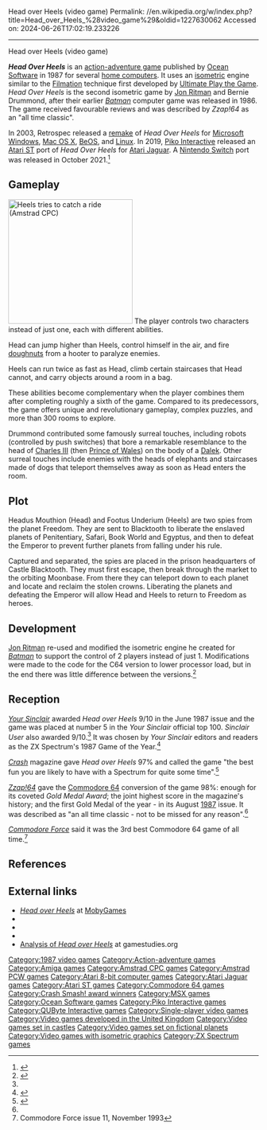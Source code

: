 Head over Heels (video game)
Permalink: //en.wikipedia.org/w/index.php?title=Head_over_Heels_%28video_game%29&oldid=1227630062
Accessed on: 2024-06-26T17:02:19.233226



------
Head over Heels (video game)
{{Short description|1987 video game}}
{{Infobox video game
|title = Head Over Heels
|image = head over heels cover art.jpg
|developer = [[Ocean Software]]<br>Retrospec (remakes)
|publisher = Ocean Software<br>[[Piko Interactive]] (Jaguar, Steam)<br>QUByte Interactive (Switch)
|producer = D. C. Ward
|designer = 
|programmer = [[Jon Ritman]]
|artist = Bernie Drummond
|composer = Guy Stevens
|engine = 
|platforms = [[Amstrad CPC]], [[Amstrad PCW]], [[Atari 8-bit]], [[Atari ST]], [[Commodore 64]], [[Amiga]], [[MSX]], [[ZX Spectrum]], [[Microsoft Windows|Windows]], [[Mac OS X]], [[BeOS]], [[Linux]], [[Atari Jaguar|Jaguar]], [[Nintendo Switch]]
|released = 1987
|genre = [[Action-adventure game|Action-adventure]]
|modes = [[Single-player video game|Single-player]]
}}

'''''Head Over Heels''''' is an [[action-adventure game]] published by [[Ocean Software]] in 1987 for several [[home computer]]s. It uses an [[isometric projection|isometric]] engine similar to the [[Filmation (game engine)|Filmation]] technique first developed by [[Ultimate Play the Game]]. ''Head Over Heels'' is the second isometric game by [[Jon Ritman]] and Bernie Drummond, after their earlier ''[[Batman (1986 video game)|Batman]]'' computer game was released in 1986. The game received favourable reviews and was described by ''Zzap!64'' as an "all time classic".

In 2003, Retrospec released a [[Video game remake|remake]] of ''Head Over Heels'' for [[Microsoft Windows]], [[Mac OS X]], [[BeOS]], and [[Linux]]. In 2019, [[Piko Interactive]] released an [[Atari ST]] port of ''Head Over Heels'' for [[Atari Jaguar]]. A [[Nintendo Switch]] port was released in October 2021.<ref>{{cite web|last=Whitehead|first=Thomas|url=https://www.nintendolife.com/news/2021/10/round-up-18-intriguing-switch-games-shown-in-qubyte-connect-2021|title=Round Up: 18 Intriguing Switch Games Shown In QUByte Connect 2021 — Prepare your virtual wallet|work=[[Nintendo Life]]|publisher=Nlife Media|date=October 29, 2021|access-date=2021-10-29}}</ref>

==Gameplay==
[[Image:Head over heels amstrad 1.png|thumb|250px|left|Heels tries to catch a ride (Amstrad CPC)]]
The player controls two characters instead of just one, each with different abilities.

Head can jump higher than Heels, control himself in the air, and fire [[doughnut]]s from a hooter to paralyze enemies.

Heels can run twice as fast as Head, climb certain staircases that Head cannot, and carry objects around a room in a bag.

These abilities become complementary when the player combines them after completing roughly a sixth of the game. Compared to its predecessors, the game offers unique and revolutionary gameplay, complex puzzles, and more than 300 rooms to explore.

Drummond contributed some famously surreal touches, including robots (controlled by push switches) that bore a remarkable resemblance to the head of [[Charles III]] (then [[Prince of Wales]]) on the body of a [[Dalek]]. Other surreal touches include enemies with the heads of elephants and staircases made of dogs that teleport themselves away as soon as Head enters the room.

==Plot==
Headus Mouthion (Head) and Footus Underium (Heels) are two spies from the planet Freedom. They are sent to Blacktooth to liberate the enslaved planets of Penitentiary, Safari, Book World and Egyptus, and then to defeat the Emperor to prevent further planets from falling under his rule.

Captured and separated, the spies are placed in the prison headquarters of Castle Blacktooth. They must first escape, then break through the market to the orbiting Moonbase. From there they can teleport down to each planet and locate and reclaim the stolen crowns. Liberating the planets and defeating the Emperor will allow Head and Heels to return to Freedom as heroes.

== Development ==
[[Jon Ritman]] re-used and modified the isometric engine he created for ''[[Batman (1986 video game)|Batman]]'' to support the control of 2 players instead of just 1. Modifications were made to the code for the C64 version to lower processor load, but in the end there was little difference between the versions.<ref>{{Cite web|url=http://www.jonritman.f2s.com/games/hoh/index.htm|archive-url=https://web.archive.org/web/20110710215826/http://www.jonritman.f2s.com/games/hoh/index.htm|url-status=dead|archive-date=2011-07-10|title=Head over Heels|date=2011-07-10|access-date=2019-06-02}}</ref>

==Reception==
{{Video game reviews
| YSinclair = 9/10 (Spectrum)<ref>{{cite magazine|title =Head over Heels|date =June 1987 |url =https://archive.org/stream/YourSinclair37Jan89/YourSinclair/YourSinclair18-Jun87#page/n69/mode/2up |magazine =[[Your Sinclair]]|publisher =[[Dennis Publishing]] |last =Berkmann |first =Marcus |issue =18 |pages =68–69 |issn=0269-6983}}</ref><br>98% (Spectrum re-release)<ref>{{cite magazine|title =Bargain Basement - Head over Heels |date =August 1990 |url =https://archive.org/stream/YourSinclair37Jan89/YourSinclair/YourSinclair56-Aug90#page/n75/mode/2up |magazine =[[Your Sinclair]] |publisher =[[Future Publishing]] |last =Berkmann |first =Marcus|issue =56 |pages =76–77|issn=0269-6983}}</ref>
| CRASH = 97% (Spectrum)<ref name=crash/><br>65% (Spectrum)<ref>{{cite magazine|title =Looking for an Old Angle - Run it Again! - Head over Heels |date =April 1988 |url =https://archive.org/stream/crash-magazine-51/Crash_51_Apr_1988#page/n84/mode/2up |magazine =[[CRASH (magazine)|Crash]] |publisher =Newsfield |last =Brooker |first =Will |issue =51 |page =84 |issn=0954-8661}}</ref><br>89% (Spectrum re-release)<ref>{{cite magazine|title =Big Budget Bonanza - Head over Heels |date =August 1990 |url =https://archive.org/stream/crash-magazine-79/Crash_79_Aug_1990#page/n49/mode/2up |magazine =[[CRASH (magazine)|Crash]] |publisher =Newsfield |last =Roberts |first =Nick |issue =79 |page =48|issn=0954-8661}}</ref>
| SUser = 9/10 (Spectrum re-release)<ref name=sinclairuser>{{cite magazine|title =Review - Head over Heels |date =July 1990 |url =https://archive.org/stream/sinclair-user-magazine-101/SinclairUser_101_Jul_1990#page/n61/mode/2up |magazine =[[Sinclair User]] |publisher =EMAP Images |last =Jenkins |first =Chris |issue =101 |pages =62–63|issn=0262-5458}}</ref><br>{{rating|5|5}} (Spectrum)<ref>{{cite magazine|title =Head over Heels|date =May 1987 |url =https://archive.org/stream/sinclair-user-magazine-062/SinclairUser_062_May_1987#page/n27/mode/2up |magazine =[[Sinclair User]] |publisher =EMAP Business & Computer Publications |last =Douglas |first =Jim |issue =62 |pages =28–29 |issn=0262-5458}}</ref>
| CVG = 34/40 (Amstrad)<ref>{{cite magazine|title =C+VG Reviews 8 - Head over Heels |date =May 1987 |url =https://archive.org/stream/computer-video-games-magazine-067/CVG067_May_1987#page/n27/mode/2up |magazine =[[Computer and Video Games|Computer + Video Games]] |publisher =EMAP |last =Boughton |first =Paul |issue =67 |page =28|issn=0261-3697}}</ref><br>93% (Spectrum re-release)<ref>{{cite magazine|title =Budget - Head over Heels |date =July 1990 |url =https://archive.org/stream/computer-video-games-magazine-104/CVG104_Jul_1990#page/n65/mode/2up |magazine =[[Computer and Video Games|Computer + Video Games]] |publisher =EMAP|issue =104 |pages =66–67 |issn=0261-3697}}</ref>
| AAction = 95% (Amstrad)<ref>{{cite magazine|title =Action Test - Head over Heels |date =May 1987 |url =https://archive.org/details/amstrad-action-020/page/n43/mode/2up |magazine =[[Amstrad Action]] |publisher =[[Future Publishing]] |last1 =Wade |first1 =Bob |last2=Monteiro|first2=Richard|issue =20 |pages =46–47|issn=0954-8068}}</ref>
| rev1 = ''[[Zzap!64]]''
| rev1Score = 98% (C64)<ref name="Zzap1987">{{cite magazine|title =Zzap! Test - Head over Heels |date =August 1987 |url =https://archive.org/details/zzap64-magazine-028/page/n13/mode/2up |magazine =[[Zzap!64]] |publisher =Newsfield |last1 =Rignall |first1 =Julian |last2 =Jarratt |first2 =Steve |issue =28 |pages =14–16|issn=0954-867X}}</ref>
| award1Pub = ''Crash''
| award1 = Crash Smash
| award2Pub = ''Sinclair User''
| award2 = SU Classic
| award3Pub = ''Zzap!64''
| award3 = Gold Medal
| award4Pub = ''CVG''
| award4 = CVG Hit!
| award5Pub = ''[[Amiga Power]]''
| award5 = 24th best game of all time<ref>{{cite magazine|title =The Amiga Power All-Time Top 100 |date =May 1995 |url =https://archive.org/details/amigapower49/page/n13/mode/2up |magazine =[[Amiga Power]] |publisher =[[Future Publishing]] |issue =49 |page =14|issn=0961-7310}}</ref>
| award6Pub = ''Amstrad Action''
| award6 = Mastergame<ref>Game review, Amstrad June magazine, [[Future Publishing]], issue 20, May 1987</ref>
}}
''[[Your Sinclair]]'' awarded ''Head over Heels'' 9/10 in the June 1987 issue and the game was placed at number 5 in the ''Your Sinclair'' official top 100. ''Sinclair User'' also awarded 9/10.<ref name=sinclairuser /> It was chosen by ''Your Sinclair'' editors and readers as the ZX Spectrum's 1987 Game of the Year.<ref>{{cite magazine |title=Game of the Year |magazine=[[Your Sinclair]] |date=10 March 1988 |issue=28 (April 1988) |pages=64–5 |url=https://archive.org/details/your-sinclair-28/page/n63/mode/2up}}</ref>

''[[CRASH (magazine)|Crash]]'' magazine gave ''Head over Heels'' 97% and called the game "the best fun you are likely to have with a Spectrum for quite some time".<ref name=crash>{{cite magazine|title =Head over Heels |date =April 1987 |url =https://archive.org/stream/crash-magazine-39/Crash_39_Apr_1987#page/n19/mode/2up |magazine =[[CRASH (magazine)|Crash]] |publisher =Newsfield |last1 =Sumner |first1 =Paul |last2 =Dunn |first2 =Mike|last3 =Stone |first3 =Ben|issue =39 |pages =20–21|issn=0954-8661}}</ref>

''[[Zzap!64]]'' gave the [[Commodore 64]] conversion of the game 98%: enough for its coveted ''Gold Medal Award''; the joint highest score in the magazine's history; and the first Gold Medal of the year - in its August [[1987 in video gaming|1987]] issue. It was described as "an all time classic - not to be missed for any reason".<ref name="Zzap1987" />

''[[Commodore Force]]'' said it was the 3rd best Commodore 64 game of all time.<ref>Commodore Force issue 11, November 1993</ref>

==References==
{{reflist}}

==External links==
* [https://www.mobygames.com/game/head-over-heels ''Head over Heels''] at [[MobyGames]]
* {{WoS game|id=0002259|name=Head over Heels}}
* {{Lemon64 game|id=1158|name=Head over Heels}}
* {{abime|id=677}}
* [http://www.gamestudies.org/0302/vanlooy/ Analysis of ''Head over Heels''] at gamestudies.org

{{DEFAULTSORT:Head Over Heels (video game)}}
[[Category:1987 video games]]
[[Category:Action-adventure games]]
[[Category:Amiga games]]
[[Category:Amstrad CPC games]]
[[Category:Amstrad PCW games]]
[[Category:Atari 8-bit computer games]]
[[Category:Atari Jaguar games]]
[[Category:Atari ST games]]
[[Category:Commodore 64 games]]
[[Category:Crash Smash! award winners]]
[[Category:MSX games]]
[[Category:Ocean Software games]]
[[Category:Piko Interactive games]]
[[Category:QUByte Interactive games]]
[[Category:Single-player video games]]
[[Category:Video games developed in the United Kingdom]]
[[Category:Video games set in castles]]
[[Category:Video games set on fictional planets]]
[[Category:Video games with isometric graphics]]
[[Category:ZX Spectrum games]]